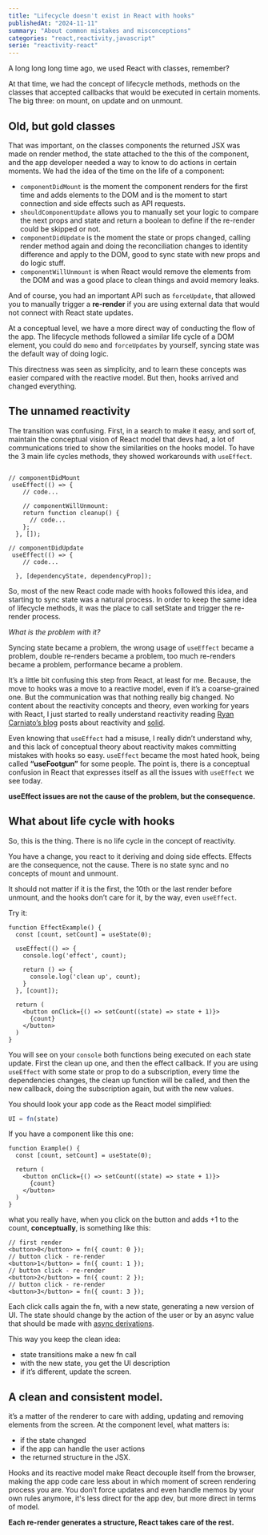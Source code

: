 ```yaml
---
title: "Lifecycle doesn't exist in React with hooks"
publishedAt: "2024-11-11"
summary: "About common mistakes and misconceptions"
categories: "react,reactivity,javascript"
serie: "reactivity-react"
---
```


A long long long time ago, we used React with classes, remember?

At that time, we had the concept of lifecycle methods, methods on the classes that accepted callbacks that would be executed in certain moments. The big three: on mount, on update and on unmount.

## Old, but gold classes

That was important, on the classes components the returned JSX was made on render method, the state attached to the this of the component, and the app developer needed a way to know to do actions in certain moments. We had the idea of the time on the life of a component:

- `componentDidMount` is the moment the component renders for the first time and adds elements to the DOM and is the moment to start connection and side effects such as API requests.
- `shouldComponentUpdate` allows you to manually set your logic to compare the next props and state and return a boolean to define if the re-render could be skipped or not.
- `componentDidUpdate` is the moment the state or props changed, calling render method again and doing the reconciliation changes to identity difference and apply to the DOM, good to sync state with new props and do logic stuff.
- `componentWillUnmount` is when React would remove the elements from the DOM and was a good place to clean things and avoid memory leaks.

And of course, you had an important API such as `forceUpdate`, that allowed you to manually trigger a **re-render** if you are using external data that would not connect with React state updates.

At a conceptual level, we have a more direct way of conducting the flow of the app. The lifecycle methods followed a similar life cycle of a DOM element, you could do `memo` and `forceUpdates` by yourself, syncing state was the default way of doing logic.

This directness was seen as simplicity, and to learn these concepts was easier compared with the reactive model. But then, hooks arrived and changed everything.

## The unnamed reactivity

The transition was confusing. First, in a search to make it easy, and sort of, maintain the conceptual vision of React model that devs had, a lot of communications tried to show the similarities on the hooks model. To have the 3 main life cycles methods, they showed workarounds with `useEffect`.

```JSX

// componentDidMount
 useEffect(() => {
    // code...

    // componentWillUnmount:
    return function cleanup() {
      // code...
    };
  }, []);

// componentDidUpdate
 useEffect(() => {
    // code...

  }, [dependencyState, dependencyProp]);
```

So, most of the new React code made with hooks followed this idea, and starting to sync state was a natural process. In order to keep the same idea of lifecycle methods, it was the place to call setState and trigger the re-render process.

_What is the problem with it?_

Syncing state became a problem, the wrong usage of `useEffect` became a problem, double re-renders became a problem, too much re-renders became a problem, performance became a problem.

It’s a little bit confusing this step from React, at least for me. Because, the move to hooks was a move to a reactive model, even if it’s a coarse-grained one. But the communication was that nothing really big changed. No content about the reactivity concepts and theory, even working for years with React, I just started to really understand reactivity reading [Ryan Carniato’s blog](https://dev.to/ryansolid) posts about reactivity and [solid](https://dev.to/ryansolid).

Even knowing that `useEffect` had a misuse, I really didn’t understand why, and this lack of conceptual theory about reactivity makes committing mistakes with hooks so easy. `useEffect` became the most hated hook, being called **“useFootgun”** for some people. The point is, there is a conceptual confusion in React that expresses itself as all the issues with `useEffect` we see today.

**useEffect issues are not the cause of the problem, but the consequence.**

## What about life cycle with hooks

So, this is the thing. There is no life cycle in the concept of reactivity.

You have a change, you react to it deriving and doing side effects. Effects are the consequence, not the cause. There is no state sync and no concepts of mount and unmount.

It should not matter if it is the first, the 10th or the last render before unmount, and the hooks don’t care for it, by the way, even `useEffect`.

Try it:

```JSX
function EffectExample() {
  const [count, setCount] = useState(0);

  useEffect(() => {
    console.log('effect', count);

    return () => {
      console.log('clean up', count);
    }
  }, [count]);

  return (
    <button onClick={() => setCount((state) => state + 1)}>
      {count}
    </button>
  )
}
```

You will see on your `console` both functions being executed on each state update. First the clean up one, and then the effect callback. If you are using `useEffect` with some state or prop to do a subscription, every time the dependencies changes, the clean up function will be called, and then the new callback, doing the subscription again, but with the new values.

You should look your app code as the React model simplified:

```JAVASCRIPT
UI = fn(state)
```

If you have a component like this one:

```JSX
function Example() {
  const [count, setCount] = useState(0);

  return (
    <button onClick={() => setCount((state) => state + 1)}>
      {count}
    </button>
  )
}
```

what you really have, when you click on the button and adds +1 to the count, **conceptually**, is something like this:

```JSX
// first render
<button>0</button> = fn({ count: 0 });
// button click - re-render
<button>1</button> = fn({ count: 1 });
// button click - re-render
<button>2</button> = fn({ count: 2 });
// button click - re-render
<button>3</button> = fn({ count: 3 });
```

Each click calls again the fn, with a new state, generating a new version of UI. The state should change by the action of the user or by an async value that should be made with [async derivations](https://www.felgus.dev/blog/async-derivations).

This way you keep the clean idea:

- state transitions make a new fn call
- with the new state, you get the UI description
- if it’s different, update the screen.

## A clean and consistent model.

it’s a matter of the renderer to care with adding, updating and removing elements from the screen. At the component level, what matters is:

- if the state changed
- if the app can handle the user actions
- the returned structure in the JSX.

Hooks and its reactive model make React decouple itself from the browser, making the app code care less about in which moment of screen rendering process you are. You don’t force updates and even handle memos by your own rules anymore, it's less direct for the app dev, but more direct in terms of model.

**Each re-render generates a structure, React takes care of the rest.**
